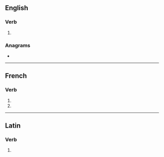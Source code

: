 {{also|illuminés|il·lumines|il·luminés}}
==English==

===Verb===
{{head|en|verb form}}

# {{en-third-person singular of|illumine}}

===Anagrams===
* {{anagrams|en|a=eiillmnsu|limulines}}

----

==French==

===Verb===
{{head|fr|verb form}}

# {{inflection of|fr|illumine||2|s|pres|indc}}
# {{inflection of|fr|illuminer||2|s|pres|subj}}

----

==Latin==

===Verb===
{{la-verb-form|illūminēs}}

# {{inflection of|la|illūminō||2|s|pres|actv|subj}}
